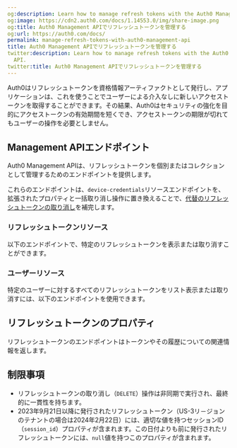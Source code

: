 ```yaml
---
og:description: Learn how to manage refresh tokens with the Auth0 Management API.
og:image: https://cdn2.auth0.com/docs/1.14553.0/img/share-image.png
og:title: Auth0 Management APIでリフレッシュトークンを管理する
og:url: https://auth0.com/docs/
permalink: manage-refresh-tokens-with-auth0-management-api
title: Auth0 Management APIでリフレッシュトークンを管理する
twitter:description: Learn how to manage refresh tokens with the Auth0 Management
  API.
twitter:title: Auth0 Management APIでリフレッシュトークンを管理する
---
```


Auth0はリフレッシュトークンを資格情報アーティファクトとして発行し、アプリケーションは、これを使うことでユーザーによる介入なしに新しいアクセストークンを取得することができます。その結果、Auth0はセキュリティの強化を目的にアクセストークンの有効期間を短くでき、アクセストークンの期限が切れてもユーザーの操作を必要としません。



## Management APIエンドポイント

Auth0 Management APIは、リフレッシュトークンを個別またはコレクションとして管理するためのエンドポイントを提供します。

これらのエンドポイントは、`device-credentials`リソースエンドポイントを、拡張されたプロパティと一括取り消し操作に置き換えることで、[代替のリフレッシュトークンの取り消し](/security/tokens/refresh-tokens/revoke-refresh-tokens)を補完します。

### リフレッシュトークンリソース

以下のエンドポイントで、特定のリフレッシュトークンを表示または取り消すことができます。



### ユーザーリソース

特定のユーザーに対するすべてのリフレッシュトークンをリスト表示または取り消すには、以下のエンドポイントを使用できます。



## リフレッシュトークンのプロパティ

リフレッシュトークンのエンドポイントはトークンやその履歴についての関連情報を返します。



## 制限事項

* リフレッシュトークンの取り消し（`DELETE`）操作は非同期で実行され、最終的に一貫性を持ちます。
* 2023年9月21日以降に発行されたリフレッシュトークン（US-3リ－ジョンのテナントの場合は2024年2月22日）には、適切な値を持つセッションID（`session_id`）プロパティが含まれます。この日付よりも前に発行されたリフレッシュトークンには、`null`値を持つこのプロパティが含まれます。